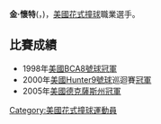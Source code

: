 {{BLP unsourced|time=2009-05-09}}

'''金·懷特'''({{lang|en|Kim White}}，{{bd|1972年|4月17日}})，[[美國|美國]][[花式撞球|花式撞球]]職業選手。

==比賽成績==
*1998年[[美國|美國]]BCA[[8號球|8號球]][[冠軍|冠軍]]
*2000年[[美國|美國]]Hunter[[9號球|9號球]]巡迴賽[[冠軍|冠軍]]
*2005年[[美國|美國]][[德克薩斯州|德克薩斯州]][[冠軍|冠軍]]

[[Category:美國花式撞球運動員|Category:美國花式撞球運動員]]